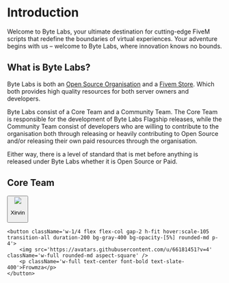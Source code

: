 # Introduction

Welcome to Byte Labs, your ultimate destination for cutting-edge FiveM scripts that redefine the boundaries of virtual experiences. Your adventure begins with us – welcome to Byte Labs, where innovation knows no bounds.

## What is Byte Labs?

Byte Labs is both an [Open Source Organisation](https://github.com/Byte-Labs-Studio) and a [Fivem Store](https://byte-labs.tebex.io/). Which both provides high quality resources for both server owners and developers.

Byte Labs consist of a Core Team and a Community Team. The Core Team is responsible for the development of Byte Labs Flagship releases, while the Community Team
consist of developers who are willing to contribute to the organisation both through releasing or heavily contributing to Open Source and/or releasing their own paid resources through the organisation.

Either way, there is a level of standard that is met before anything is released under Byte Labs whether it is Open Source or Paid.

## Core Team
<div className="mt-2 flex flex-row w-full  justify-center gap-12">
    <button className='w-1/4 flex flex-col gap-2 h-fit hover:scale-105 transition-all duration-200 bg-gray-400 bg-opacity-[5%] rounded-md p-4'>
        <img src='https://avatars.githubusercontent.com/u/103050557?v=4' className='w-full rounded-md aspect-square' />
        <p className='w-full text-center font-bold text-red-600'>Xirvin</p>
    </button>

    <button className='w-1/4 flex flex-col gap-2 h-fit hover:scale-105 transition-all duration-200 bg-gray-400 bg-opacity-[5%] rounded-md p-4'>
        <img src='https://avatars.githubusercontent.com/u/66181451?v=4' className='w-full rounded-md aspect-square' />
        <p className='w-full text-center font-bold text-slate-400'>Frowmza</p>
    </button>
</div>
